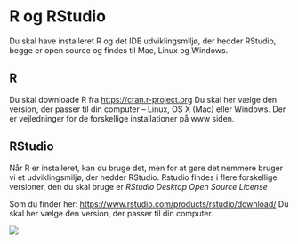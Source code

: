 # R og RStudio {#R_RStudio}

Du skal have installeret R og det IDE udviklingsmiljø, der hedder RStudio, begge er open source og findes til Mac, Linux og Windows.

## R
Du skal downloade R fra 
<a href="https://cran.r-project.org" target="_blank">https://cran.r-project.org</a> 
Du skal her vælge den version, der passer til din computer – Linux, OS X (Mac) eller Windows.
Der er vejledninger for de forskellige installationer på www siden.

## RStudio
Når R er installeret, kan du bruge det, men for at gøre det nemmere bruger vi et udviklingsmiljø, der hedder RStudio. Rstudio findes i flere forskellige versioner, den du skal bruge er *RStudio Desktop Open Source License* 

Som du finder her: <a href="https://www.rstudio.com/products/rstudio/download/" target="_blank">https://www.rstudio.com/products/rstudio/download/</a> 
Du skal her vælge den version, der passer til din computer.

![](img/rstudio_editor.png)
